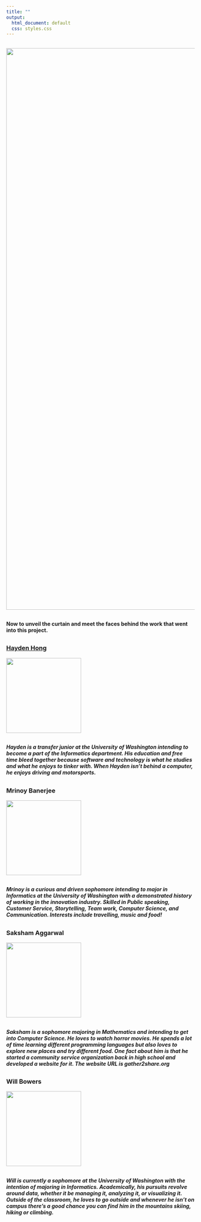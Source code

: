 ```yaml
---
title: ""
output:
  html_document: default
  css: styles.css
---
```

##
##
##

![](_site/imgs/10.jpg){width=1500px}

##
##
##

#### Now to unveil the curtain and meet the faces behind the work that went into this project.

##
##
##

### [Hayden Hong](http://haydenhong.com/)

![](_site/imgs/hayden2.JPG){width=200px}

##
##

##### Hayden is a transfer junior at the University of Washington intending to become a part of the Informatics department. His education and free time bleed together because software and technology is what he studies _and_ what he enjoys to tinker with. When Hayden isn't behind a computer, he enjoys driving and motorsports.

##

### Mrinoy Banerjee

![](_site/imgs/mrinoy.JPG){width=200px}

##
##

##### Mrinoy is a curious and driven sophomore intending to major in Informatics at the University of Washington with a demonstrated history of working in the innovation industry. Skilled in Public speaking, Customer Service, Storytelling, Team work, Computer Science, and Communication. Interests include travelling, music and food!

##

### Saksham Aggarwal

![](_site/imgs/saksham.JPG){width=200px}

##
##

##### Saksham is a sophomore majoring in Mathematics and intending to get into Computer Science. He loves to watch horror movies. He spends a lot of time learning different programming languages but also loves to explore new places and try different food. One fact about him is that he started a community service organization back in high school and developed a website for it. The website URL is gather2share.org

##

### Will Bowers

![](_site/imgs/will2.JPG){width=200px}

##
##

##### Will is currently a sophomore at the University of Washington with the intention of majoring in Informatics. Academically, his pursuits revolve around data, whether it be managing it, analyzing it, or visualizing it. Outside of the classroom, he loves to go outside and whenever he isn't on campus there's a good chance you can find him in the mountains skiing, hiking or climbing. 

